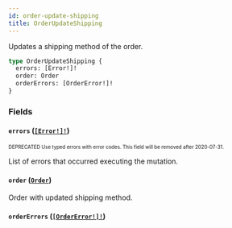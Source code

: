 ```yaml
---
id: order-update-shipping
title: OrderUpdateShipping
---
```


Updates a shipping method of the order.

```graphql
type OrderUpdateShipping {
  errors: [Error!]!
  order: Order
  orderErrors: [OrderError!]!
}
```

### Fields

#### `errors` ([`[Error!]!`](/developer/api-reference/objects/error.mdx))

<sub><sup><span className="deprecatedTag">DEPRECATED</span> Use typed errors with error codes. This field will be removed after 2020-07-31.</sup></sub>

List of errors that occurred executing the mutation.

#### `order` ([`Order`](/developer/api-reference/objects/order.mdx))

Order with updated shipping method.

#### `orderErrors` ([`[OrderError!]!`](/developer/api-reference/objects/order-error.mdx))
